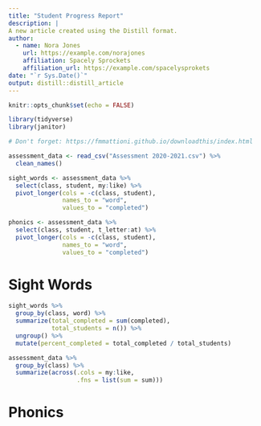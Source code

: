 ```yaml
---
title: "Student Progress Report"
description: |
A new article created using the Distill format.
author:
  - name: Nora Jones 
    url: https://example.com/norajones
    affiliation: Spacely Sprockets
    affiliation_url: https://example.com/spacelysprokets
date: "`r Sys.Date()`"
output: distill::distill_article
---
```


```r
knitr::opts_chunk$set(echo = FALSE)
```

```r
library(tidyverse)
library(janitor)

# Don't forget: https://fmmattioni.github.io/downloadthis/index.html

```


```r
assessment_data <- read_csv("Assessment 2020-2021.csv") %>% 
  clean_names()

sight_words <- assessment_data %>% 
  select(class, student, my:like) %>% 
  pivot_longer(cols = -c(class, student),
               names_to = "word",
               values_to = "completed")

phonics <- assessment_data %>% 
  select(class, student, t_letter:at) %>% 
  pivot_longer(cols = -c(class, student),
               names_to = "word",
               values_to = "completed")
```

# Sight Words

```r
sight_words %>% 
  group_by(class, word) %>% 
  summarize(total_completed = sum(completed),
            total_students = n()) %>% 
  ungroup() %>% 
  mutate(percent_completed = total_completed / total_students)
```
```r
assessment_data %>% 
  group_by(class) %>% 
  summarize(across(.cols = my:like,
                   .fns = list(sum = sum)))

```



# Phonics

